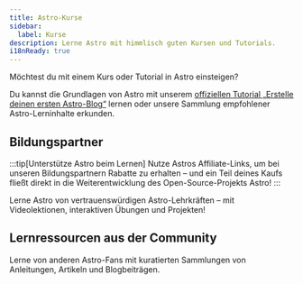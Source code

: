 ```yaml
---
title: Astro-Kurse
sidebar:
  label: Kurse
description: Lerne Astro mit himmlisch guten Kursen und Tutorials.
i18nReady: true
---
```



Möchtest du mit einem Kurs oder Tutorial in Astro einsteigen?

Du kannst die Grundlagen von Astro mit unserem [offiziellen Tutorial „Erstelle deinen ersten Astro-Blog“](/de/tutorial/0-introduction/) lernen oder unsere Sammlung empfohlener Astro-Lerninhalte erkunden.

## Bildungspartner

:::tip[Unterstütze Astro beim Lernen]
Nutze Astros Affiliate-Links, um bei unseren Bildungspartnern Rabatte zu erhalten – und ein Teil deines Kaufs fließt direkt in die Weiterentwicklung des Open-Source-Projekts Astro!
:::

Lerne Astro von vertrauenswürdigen Astro-Lehrkräften – mit Videolektionen, interaktiven Übungen und Projekten!

<LinkCard
  title="Lerne Astro mit Coding in Public"
  href="https://learnastro.dev/?code=ASTRO_PROMO"
  description="Ein interaktiver Premiumkurs mit über 150 Videolektionen, in dem du lernst, wie du Astros integrierte Tools und Funktionen nutzt."
/>

<LinkCard
  title="Lerne Astro mit James Q Quick"
  href="https://scrimba.com/intro-to-astro-c00ar0fi5u?via=astro"
  description="Erstelle deine erste Astro-Website mit 35 interaktiven Scrimba-Lektionen – Video und IDE vereint auf einer einzigartigen Lernplattform."
/>

## Lernressourcen aus der Community

Lerne von anderen Astro-Fans mit kuratierten Sammlungen von Anleitungen, Artikeln und Blogbeiträgen.

<CardGrid>
<LinkCard
  title="Astro Tips"
  href="https://astro-tips.dev/"
  description="Fortgeschrittene, ungewöhnliche, experimentelle und von der Community verfasste Rezepte, Tutorials und Kurztipps."
/>

<LinkCard
  title="Astro Support Squid"
  href="https://get.supportsquid.ink/"
  description="Ein offenes, öffentliches Astro-Supportforum und Wissensarchiv außerhalb des Astro-Discords."
/>
</CardGrid>

